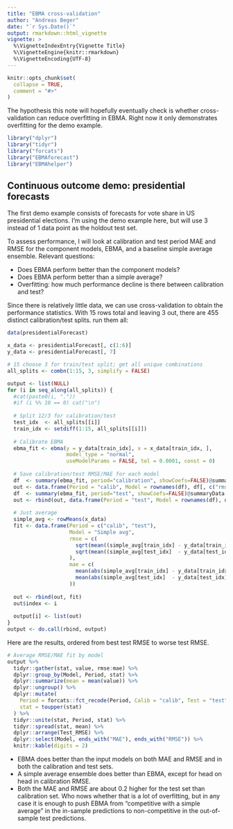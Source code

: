 ```yaml
---
title: "EBMA cross-validation"
author: "Andreas Beger"
date: "`r Sys.Date()`"
output: rmarkdown::html_vignette
vignette: >
  %\VignetteIndexEntry{Vignette Title}
  %\VignetteEngine{knitr::rmarkdown}
  %\VignetteEncoding{UTF-8}
---
```


```r
knitr::opts_chunk$set(
  collapse = TRUE,
  comment = "#>"
)
```

The hypothesis this note will hopefully eventually check is whether cross-validation can reduce overfitting in EBMA. Right now it only demonstrates overfitting for the demo example.

```r
library("dplyr")
library("tidyr")
library("forcats")
library("EBMAforecast")
library("EBMAhelper")
```


## Continuous outcome demo: presidential forecasts

The first demo example consists of forecasts for vote share in US presidential elections. I'm using the demo example here, but will use 3 instead of 1 data point as the holdout test set.

To assess performance, I will look at calibration and test period MAE and RMSE for the component models, EBMA, and a baseline simple average ensemble. Relevant questions:

- Does EBMA perform better than the component models?
- Does EBMA perform better than a simple average?
- Overfitting: how much performance decline is there between calibration and test?

Since there is relatively little data, we can use cross-validation to obtain the performance statistics. With 15 rows total and leaving 3 out, there are 455 distinct calibration/test splits. run them all:

```r
data(presidentialForecast)

x_data <- presidentialForecast[, c(1:6)]
y_data <- presidentialForecast[, 7]

# 15 choose 3 for train/test split; get all unique combinations
all_splits <- combn(1:15, 3, simplify = FALSE)

output <- list(NULL)
for (i in seq_along(all_splits)) {
  #cat(paste0(i, "."))
  #if (i %% 10 == 0) cat("\n")
  
  # Split 12/3 for calibration/test
  test_idx  <- all_splits[[i]]
  train_idx <- setdiff(1:15, all_splits[[i]])
  
  # Calibrate EBMA
  ebma_fit <- ebma(y = y_data[train_idx], x = x_data[train_idx, ],
                   model_type = "normal", 
                   useModelParams = FALSE, tol = 0.0001, const = 0)
  
  # Save calibration/test RMSE/MAE for each model
  df  <- summary(ebma_fit, period="calibration", showCoefs=FALSE)@summaryData
  out <- data.frame(Period = "calib", Model = rownames(df), df[, c("rmse", "mae")])
  df  <- summary(ebma_fit, period="test", showCoefs=FALSE)@summaryData
  out <- rbind(out, data.frame(Period = "test", Model = rownames(df), df[, c("rmse", "mae")]))
  
  # Just average
  simple_avg <- rowMeans(x_data)
  fit <- data.frame(Period = c("calib", "test"),
                    Model = "Simple avg", 
                    rmse = c(
                      sqrt(mean((simple_avg[train_idx] - y_data[train_idx])^2)),
                      sqrt(mean((simple_avg[test_idx]  - y_data[test_idx])^2))
                    ),
                    mae = c(
                      mean(abs(simple_avg[train_idx] - y_data[train_idx])),
                      mean(abs(simple_avg[test_idx]  - y_data[test_idx]))
                    ))
  
  out <- rbind(out, fit)
  out$index <- i
  
  output[i] <- list(out)
}
output <- do.call(rbind, output)
```

Here are the results, ordered from best test RMSE to worse test RMSE.

```r
# Average RMSE/MAE fit by model
output %>%
  tidyr::gather(stat, value, rmse:mae) %>%
  dplyr::group_by(Model, Period, stat) %>% 
  dplyr::summarize(mean = mean(value)) %>% 
  dplyr::ungroup() %>%
  dplyr::mutate(
    Period = forcats::fct_recode(Period, Calib = "calib", Test = "test"),
    stat = toupper(stat)
  ) %>%
  tidyr::unite(stat, Period, stat) %>%
  tidyr::spread(stat, mean) %>%
  dplyr::arrange(Test_RMSE) %>%
  dplyr::select(Model, ends_with("MAE"), ends_with("RMSE")) %>%
  knitr::kable(digits = 2)
```

- EBMA does better than the input models on both MAE and RMSE and in both the calibration and test sets. 
- A simple average ensemble does better than EBMA, except for head on head in calibration RMSE. 
- Both the MAE and RMSE are about 0.2 higher for the test set than calibration set. Who nows whether that is a lot of overfitting, but in any case it is enough to push EBMA from "competitive with a simple average" in the in-sample predictions to non-competitive in the out-of-sample test predictions. 
